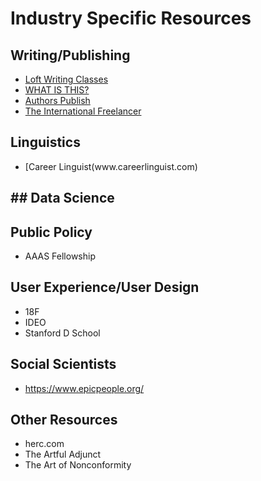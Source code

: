 # Industry Specific Resources 

## Writing/Publishing 
- [Loft Writing Classes](www.loft.org) 
- [WHAT IS THIS?](www.pw.org)
- [Authors Publish](https://www.authorspublish.com/)
- [The International Freelancer](http://www.theinternationalfreelancer.com/) 

## Linguistics 
- [Career Linguist(www.careerlinguist.com) 

## Data Science 
-  

## Public Policy 
- AAAS Fellowship 

## User Experience/User Design 
- 18F
- IDEO
- Stanford D School 

## Social Scientists 
- [https://www.epicpeople.org/](https://www.epicpeople.org/)

## Other Resources 
- herc.com
- The Artful Adjunct
- The Art of Nonconformity 

